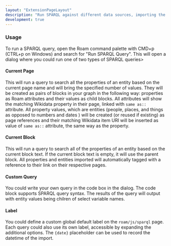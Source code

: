 ```yaml
---
layout: "ExtensionPageLayout"
description: "Run SPARQL against different data sources, importing the results into Roam!"
development: true
---
```


### Usage

To run a SPARQL query, open the Roam command palette with CMD+p (CTRL+p on Windows) and search for "Run SPARQL Query". This will open a dialog where you could run one of two types of SPARQL queries>

#### Current Page

This will run a query to search all the properties of an entity based on the current page name and will bring the specified number of values. They will be created as pairs of blocks in your graph in the following way: properties as Roam attributes and their values as child blocks. All attributes will show the matching Wikidata property in their page, linked with `same as::` attribute. All property values, which are entities (people, places, and things as opposed to numbers and dates ) will be created (or reused if existing) as page references and their matching Wikidata item URI will be inserted as value of `same as::` attribute, the same way as the property.

#### Current Block

This will run a query to search all of the properties of an entity based on the current block text. If the current block text is empty, it will use the parent block. All properties and entities imported will automatically tagged with a reference to their link on their respective pages.

#### Custom Query

You could write your own query in the code box in the dialog. The code block supports SPARQL query syntax. The results of the query will output with entity values being chilren of select variable names.

#### Label

You could define a custom global default label on the `roam/js/sparql` page. Each query could also use its own label, accessible by expanding the additional options. The `{date}` placeholder can be used to record the datetime of the import.
 
